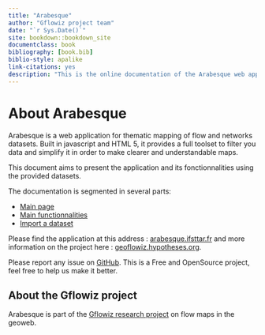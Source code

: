```yaml
--- 
title: "Arabesque"
author: "Gflowiz project team"
date: "`r Sys.Date()`"
site: bookdown::bookdown_site
documentclass: book
bibliography: [book.bib]
biblio-style: apalike
link-citations: yes
description: "This is the online documentation of the Arabesque web application."
---
```



# About Arabesque {-}

Arabesque is a web application for thematic mapping of flow and networks datasets.
Built in javascript and HTML 5, it provides a full toolset to filter you data
and simplify it in order to make clearer and understandable maps.

This document aims to present the application and its fonctionnalities using
the provided datasets.

The documentation is segmented in several parts:

* [Main page](./main-page.html)
* [Main functionnalities](./functionnalities.html)
* [Import a dataset](./import-a-dataset.html)
 
Please find the application at this address : [arabesque.ifsttar.fr](http://arabesque.ifsttar.fr/) and more information on the project here : [geoflowiz.hypotheses.org](https://geoflowiz.hypotheses.org/).

Please report any issue on [GitHub](https://github.com/gflowiz/arabesque). This is a Free and OpenSource project, feel free to help us make it better.

## About the Gflowiz project {-}

Arabesque is part of the [Gflowiz  research project](https://geoflowiz.hypotheses.org/) on flow maps in the geoweb.

